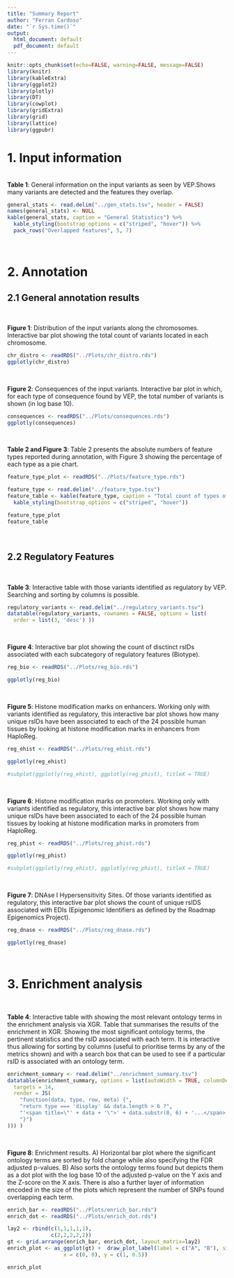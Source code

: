 ```yaml
---
title: "Summary Report"
author: "Ferran Cardoso"
date: "`r Sys.time()`"
output:
  html_document: default
  pdf_document: default
---
```


```r
knitr::opts_chunk$set(echo=FALSE, warning=FALSE, message=FALSE)
library(knitr)
library(kableExtra)
library(ggplot2)
library(plotly)
library(DT)
library(cowplot)
library(gridExtra)
library(grid)
library(lattice)
library(ggpubr)
```

# 1. Input information  
\    
**Table 1**: General information on the input variants as seen by VEP.Shows many variants are detected and the features
they overlap.
```r

general_stats <- read.delim("../gen_stats.tsv", header = FALSE)
names(general_stats) <- NULL
kable(general_stats, caption = "General Statistics") %>%
  kable_styling(bootstrap_options = c("striped", "hover")) %>%
  pack_rows("Overlapped features", 5, 7)
```
\  

# 2. Annotation
## 2.1 General annotation results  
\  

**Figure 1**: Distribution of the input variants along the chromosomes. Interactive bar plot showing the total count of variants located in each chromosome.

```r

chr_distro <- readRDS("../Plots/chr_distro.rds")
ggplotly(chr_distro)
```
\  
<P style="page-break-before: always">  
**Figure 2**: Consequences of the input variants. Interactive bar plot in which, for each type of consequence found by VEP, the total number of variants is shown (in log base 10).
```r

consequences <- readRDS("../Plots/consequences.rds")
ggplotly(consequences)
```
\  
  
**Table 2 and Figure 3**: Table 2 presents the absolute numbers of feature types reported during annotation, with Figure 3 showing the percentage of each type as a pie chart.
```r

feature_type_plot <- readRDS("../Plots/feature_type.rds")

feature_type <- read.delim("../feature_type.tsv")
feature_table <- kable(feature_type, caption = "Total count of types of features") %>%
  kable_styling(bootstrap_options = c("striped", "hover"))

feature_type_plot
feature_table

```
\  
  
<P style="page-break-before: always">
## 2.2 Regulatory Features  
\  

**Table 3**: Interactive table with those variants identified as regulatory by VEP. Searching and sorting by columns is possible.
```r

regulatory_variants <- read.delim("../regulatory_variants.tsv")
datatable(regulatory_variants, rownames = FALSE, options = list(
  order = list(3, 'desc') ))

```
\  
  
**Figure 4**: Interactive bar plot showing the count of disctinct rsIDs associated with each subcategory of regulatory features (Biotype).
```r

reg_bio <- readRDS("../Plots/reg_bio.rds")

ggplotly(reg_bio)
```
\  
<P style="page-break-before: always">  
**Figure 5**: Histone modification marks on enhancers. Working only with variants identified as regulatory, this interactive bar plot shows how many unique rsIDs have been associated to each of the 24 possible human tissues by looking at histone modification marks in enhancers from HaploReg.
```r

reg_ehist <- readRDS("../Plots/reg_ehist.rds")

ggplotly(reg_ehist)

#subplot(ggplotly(reg_ehist), ggplotly(reg_phist), titleX = TRUE)
```
\  
  
**Figure 6**: Histone modification marks on promoters. Working only with variants identified as regulatory, this interactive bar plot shows how many unique rsIDs have been associated to each of the 24 possible human tissues by looking at histone modification marks in promoters from HaploReg.
```r

reg_phist <- readRDS("../Plots/reg_phist.rds")

ggplotly(reg_phist)

#subplot(ggplotly(reg_ehist), ggplotly(reg_phist), titleX = TRUE)
```
\    
<P style="page-break-before: always">
**Figure 7**: DNAse I Hypersensitivity Sites. Of those variants identified as regulatory, this interactive bar plot shows the count of unique rsIDS associated with EDIs (Epigenomic Identifiers as defined by the Roadmap Epigenomics Project).
```r

reg_dnase <- readRDS("../Plots/reg_dnase.rds")

ggplotly(reg_dnase)

```
\  
\  

# 3. Enrichment analysis  
\  

**Table 4**: Interactive table with showing the most relevant ontology terms in the enrichment analysis via XGR.
Table that summarises the results of the enrichment in XGR. Showing the most significant ontology terms, the pertinent statistics and the rsID associated with each term. It is interactive thus allowing for sorting by columns (useful to prioritise terms by any of the metrics shown) and with a search box that can be used to see if a particular rsID is associated with an ontology term.

```r

enrichment_summary <- read.delim("../enrichment_summary.tsv")
datatable(enrichment_summary, options = list(autoWidth = TRUE, columnDefs = list(list(
  targets = 14,
  render = JS(
    "function(data, type, row, meta) {",
    "return type === 'display' && data.length > 6 ?",
    "'<span title=\"' + data + '\">' + data.substr(0, 6) + '...</span>' : data;",
    "}")
))) )
```
\  

**Figure 8**: Enrichment results. A) Horizontal bar plot where the significant ontology terms are sorted by fold change while also specifying the FDR adjusted p-values. B) Also sorts the ontology terms found but depicts them as a dot plot with the log base 10 of the adjusted p-value on the Y axis and the Z-score on the X axis. There is also a further layer of information encoded in the size of the plots which represent the number of SNPs found overlapping each term.

```r
enrich_bar <- readRDS("../Plots/enrich_bar.rds")
enrich_dot <- readRDS("../Plots/enrich_dot.rds")

lay2 <- rbind(c(1,1,1,1,1),
              c(2,2,2,2,2))
gt <- grid.arrange(enrich_bar, enrich_dot, layout_matrix=lay2)
enrich_plot <- as_ggplot(gt) +  draw_plot_label(label = c("A", "B"), size = 14,
                  x = c(0, 0), y = c(1, 0.5))
```

```r

enrich_plot
  
```